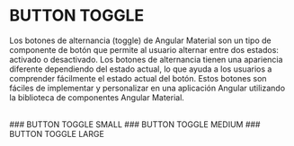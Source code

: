 

<Meta title="Angular Material/button-toggle" />

# BUTTON TOGGLE

Los botones de alternancia (toggle) de Angular Material son un tipo de componente de botón que permite al usuario alternar entre dos estados: activado o desactivado. Los botones de alternancia tienen una apariencia diferente dependiendo del estado actual, lo que ayuda a los usuarios a comprender fácilmente el estado actual del botón. Estos botones son fáciles de implementar y personalizar en una aplicación Angular utilizando la biblioteca de componentes Angular Material.

<br />
### BUTTON TOGGLE SMALL

<Canvas of={ButtonToggleStories.small} />
### BUTTON TOGGLE MEDIUM
<Canvas of={ButtonToggleStories.medium} />
### BUTTON TOGGLE LARGE
<Canvas of={ButtonToggleStories.large} />
